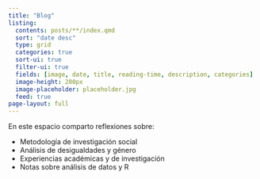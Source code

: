 ```yaml
---
title: "Blog"
listing:
  contents: posts/**/index.qmd
  sort: "date desc"
  type: grid
  categories: true
  sort-ui: true
  filter-ui: true
  fields: [image, date, title, reading-time, description, categories]
  image-height: 200px
  image-placeholder: placeholder.jpg
  feed: true
page-layout: full
---
```


En este espacio comparto reflexiones sobre:

- Metodología de investigación social
- Análisis de desigualdades y género
- Experiencias académicas y de investigación
- Notas sobre análisis de datos y R